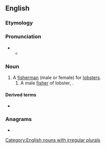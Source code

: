 ==English==

===Etymology===
{{suffix|en|lobster|man}}

===Pronunciation===
* {{IPA|en|/ˈlɒbstə(ɹ)mən/}}
** {{audio|en|En-us-lobster-man.ogg|Audio (US)}}

===Noun===
{{en-noun|lobstermen}}

# A [[fisherman]] (male or female) for [[lobster]]s.
## A male [[fisher]] of lobster, {{masculine of|en|lobsterwoman}}.

====Derived terms====
* {{l|en|lobsterwoman}}

{{C|en|Male people|Occupations|People}}

===Anagrams===
* {{anagrams|en|a=abelmnorst|Lambertons|Lambertson}}

[[Category:English nouns with irregular plurals]]